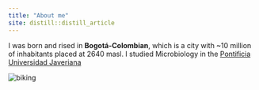 ```yaml
---
title: "About me"
site: distill::distill_article
---
```


I was born and rised in **Bogotá-Colombian**, which is a city with ~10 million of
inhabitants placed at 2640 masl. I studied Microbiology in the <a href="https://www.javeriana.edu.co/inicio" target="_blank">Pontificia Universidad Javeriana</a>

<img src="images/biking.jpg" alt="biking" />
